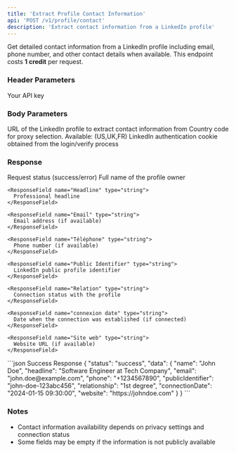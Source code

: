 ```yaml
---
title: 'Extract Profile Contact Information'
api: 'POST /v1/profile/contact'
description: 'Extract contact information from a LinkedIn profile'
---
```


Get detailed contact information from a LinkedIn profile including email, phone number, and other contact details when available.
<Note>
  This endpoint costs **1 credit** per request.
</Note>
### Header Parameters

<ParamField header="x-api-key" type="string" required>
  Your API key
</ParamField>

### Body Parameters

<ParamField body="linkedin_url" type="string" required>
  URL of the LinkedIn profile to extract contact information from
</ParamField>
<ParamField body="country" type="string" default="FR">
  Country code for proxy selection. Available: (US,UK,FR)
</ParamField>
<ParamField body="login_token" type="string" required>
  LinkedIn authentication cookie obtained from the login/verify process
</ParamField>

### Response

<ResponseField name="status" type="string">
  Request status (success/error)
</ResponseField>

<ResponseField name="data" type="object">
  <Expandable title="Properties">
    <ResponseField name="Name" type="string">
      Full name of the profile owner
    </ResponseField>
    
    <ResponseField name="Headline" type="string">
      Professional headline
    </ResponseField>
    
    <ResponseField name="Email" type="string">
      Email address (if available)
    </ResponseField>
    
    <ResponseField name="Téléphone" type="string">
      Phone number (if available)
    </ResponseField>
    
    <ResponseField name="Public Identifier" type="string">
      LinkedIn public profile identifier
    </ResponseField>
    
    <ResponseField name="Relation" type="string">
      Connection status with the profile
    </ResponseField>
    
    <ResponseField name="connexion date" type="string">
      Date when the connection was established (if connected)
    </ResponseField>
    
    <ResponseField name="Site web" type="string">
      Website URL (if available)
    </ResponseField>
  </Expandable>
</ResponseField>

<ResponseExample>
```json Success Response
{
    "status": "success",
    "data": {
        "name": "John Doe",
        "headline": "Software Engineer at Tech Company",
        "email": "john.doe@example.com",
        "phone": "+1234567890",
        "publicIdentifier": "john-doe-123abc456", 
        "relationship": "1st degree",
        "connectionDate": "2024-01-15 09:30:00",
        "website": "https://johndoe.com"
    }
}
```

</ResponseExample>

### Notes
- Contact information availability depends on privacy settings and connection status
- Some fields may be empty if the information is not publicly available